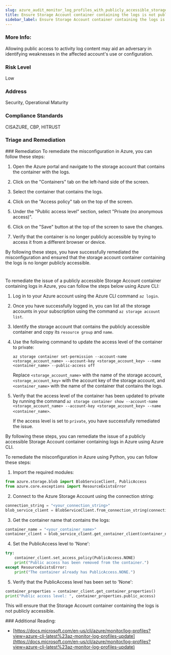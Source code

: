 ```yaml
---
slug: azure_audit_monitor_log_profiles_with_publicly_accessible_storage
title: Ensure Storage Account container containing the logs is not publicly accessible
sidebar_label: Ensure Storage Account container containing the logs is not publicly accessible
---
```


### More Info:

Allowing public access to activity log content may aid an adversary in identifying weaknesses in the affected account's use or configuration.

### Risk Level

Low

### Address

Security, Operational Maturity

### Compliance Standards

CISAZURE, CBP, HITRUST


### Triage and Remediation
<Tabs>
<Tab title='Remediation'>
### Remediation

<AccordionGroup>
<Accordion title='Using Console' defaultOpen='true'>
To remediate the misconfiguration in Azure, you can follow these steps:

1. Open the Azure portal and navigate to the storage account that contains the container with the logs.

2. Click on the "Containers" tab on the left-hand side of the screen.

3. Select the container that contains the logs.

4. Click on the "Access policy" tab on the top of the screen.

5. Under the "Public access level" section, select "Private (no anonymous access)".

6. Click on the "Save" button at the top of the screen to save the changes.

7. Verify that the container is no longer publicly accessible by trying to access it from a different browser or device.

By following these steps, you have successfully remediated the misconfiguration and ensured that the storage account container containing the logs is no longer publicly accessible.

#
</Accordion>

<Accordion title='Using CLI'>
To remediate the issue of a publicly accessible Storage Account container containing logs in Azure, you can follow the steps below using Azure CLI:

1. Log in to your Azure account using the Azure CLI command `az login`.

2. Once you have successfully logged in, you can list all the storage accounts in your subscription using the command `az storage account list`.

3. Identify the storage account that contains the publicly accessible container and copy its `resource group` and `name`.

4. Use the following command to update the access level of the container to private: 

   `az storage container set-permission --account-name <storage_account_name> --account-key <storage_account_key> --name <container_name> --public-access off`

   Replace `<storage_account_name>` with the name of the storage account, `<storage_account_key>` with the account key of the storage account, and `<container_name>` with the name of the container that contains the logs.

5. Verify that the access level of the container has been updated to private by running the command `az storage container show --account-name <storage_account_name> --account-key <storage_account_key> --name <container_name>`.

   If the access level is set to `private`, you have successfully remediated the issue. 

By following these steps, you can remediate the issue of a publicly accessible Storage Account container containing logs in Azure using Azure CLI.
</Accordion>

<Accordion title='Using Python'>
To remediate the misconfiguration in Azure using Python, you can follow these steps:

1. Import the required modules:

```python
from azure.storage.blob import BlobServiceClient, PublicAccess
from azure.core.exceptions import ResourceExistsError
```

2. Connect to the Azure Storage Account using the connection string:

```python
connection_string = "<your_connection_string>"
blob_service_client = BlobServiceClient.from_connection_string(connection_string)
```

3. Get the container name that contains the logs:

```python
container_name = "<your_container_name>"
container_client = blob_service_client.get_container_client(container_name)
```

4. Set the PublicAccess level to 'None':

```python
try:
    container_client.set_access_policy(PublicAccess.NONE)
    print("Public access has been removed from the container.")
except ResourceExistsError:
    print("The container already has PublicAccess.NONE.")
```

5. Verify that the PublicAccess level has been set to 'None':

```python
container_properties = container_client.get_container_properties()
print("Public access level: ", container_properties.public_access)
```

This will ensure that the Storage Account container containing the logs is not publicly accessible.
</Accordion>

</AccordionGroup>
</Tab>
</Tabs>
### Additional Reading:

- [https://docs.microsoft.com/en-us/cli/azure/monitor/log-profiles?view=azure-cli-latest%23az-monitor-log-profiles-update](https://docs.microsoft.com/en-us/cli/azure/monitor/log-profiles?view=azure-cli-latest%23az-monitor-log-profiles-update) 

